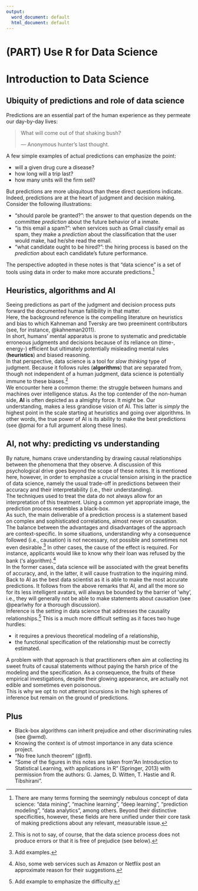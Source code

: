 ```yaml
---
output:
  word_document: default
  html_document: default
---
```

# (PART) Use R for Data Science  {-}

# Introduction to Data Science {#introduction}




## Ubiquity of predictions and role of  data science

Predictions are an essential part of the human experience as they permeate our day-by-day lives:

> What will come out of that shaking bush?  
>  
> --- Anonymous hunter's last thought. 

A few simple examples of actual predictions can emphasize the point:

- will a given drug cure a disease?
- how long will a trip last?
- how many units will the firm sell?  

But predictions are more ubiquitous than these direct questions indicate. Indeed, predictions are at the heart of judgment and decision making. Consider the following illustrations: 

- "should parole be granted?": the answer to that question depends on the committee _prediction_ about the future behavior of a inmate. 
- "is this email a spam?": when services such as Gmail classify email as spam, they make a _prediction_ about the classification that the user would make, had he/she read the email.
- "what candidate ought to be hired?": the hiring process is based on the _prediction_ about each candidate's future performance.


The perspective adopted in these notes is that "data science" is a set of tools using data in order to make more accurate predictions.^[There are many terms forming the seemingly nebulous concept of data science: "data mining", "machine learning", "deep learning", "prediction modeling", "data analytics", among others. Beyond their distinctive specificities, however, these fields are here unified under their core task of making predictions about any relevant, measurable issue.]    



## Heuristics, algorithms and AI

Seeing predictions as part of the judgment and decision process puts forward the documented human fallibility in that matter.  
Here, the background reference is the compelling  literature on heuristics and bias to which Kahneman and Tversky are two preeminent contributors (see, for instance, @kahneman2011).  
In short, humans' mental apparatus is prone to systematic and predictable erroneous judgments and decisions because of its reliance on (time-, energy-) efficient but ultimately potentially misleading mental rules (**heuristics**) and biased reasoning.         
In that perspective, data science is a tool for _slow thinking_ type of judgment. Because it follows rules (**algorithms**) that are separated from, though not independent of a human judgment, data science is potentially immune to these biases.^[This is not to say, of course, that the data science process does not produce errors or that it is free of prejudice (see below).]   
We encounter here a common theme: the struggle between humans and machines over intelligence status. As the top contender of the non-human side, **AI** is often depicted as a almighty force. It might be. Our understanding, makes a less grandiose vision of AI. This latter is _simply_ the highest point in the scale starting at heuristics and going over algorithms. In other words, the true power of AI is its ability to make the best predictions (see @pmai for a full argument along these lines).    


## AI, not why: predicting vs understanding  {#aiwhy}

By nature, humans crave understanding by drawing causal relationships between the phenomena that they observe. A discussion of this psychological drive goes beyond the scope of these notes. It is mentioned here, however, in order to emphasize a crucial tension arising in the practice of data science, namely the usual trade-off in predictions between their accuracy and their interpretability (i.e., their understanding).  
The techniques used to treat the data do not always allow for an interpretation of this treatment. Using a common yet appropriate image, the prediction process resembles a black-box.   
As such, the main deliverable of a prediction process is a statement based on complex and sophisticated correlations, almost never on causation.  
The balance between the advantages and disadvantages of the approach are context-specific. In some situations, understanding why a consequence followed (i.e., causation) is not necessary, not possible and sometimes not even desirable.^[Add examples.] In other cases, the cause of the effect is required. For instance, applicants would like to know why their loan was refused by the bank ('s algorithm).^[Also, some web services such as Amazon or Netflix post an approximate reason for their suggestions.]   
In the former cases, data science will be associated with the great benefits of accuracy, and, in the latter, it will  cause frustration to the inquiring mind.   
Back to AI as the best data scientist as it is able to make the most accurate predictions. It follows from the above remarks that AI, and all the more so for its less intelligent avatars, will always be bounded by the barrier of 'why', i.e., they will generally not be able to make statements about causation (see @pearlwhy for a thorough discussion).   
Inference is the setting in data science that addresses the causality relationships.^[Add example to emphasize the difficulty.] This is a much more difficult setting as it faces two huge hurdles:

- it requires a previous  theoretical modeling  of a relationship,
- the functional specification of the relationship must be correctly estimated.

A problem with that approach is that practitioners often aim at collecting its sweet fruits of causal statements without paying the harsh price of the modeling and the specification. As a consequence, the fruits of these empirical investigations, despite their glowing appearance, are actually not edible and sometimes even poisonous.  
This is why we opt to not attempt incursions in the high spheres of inference but remain on the ground of predictions. 


## Plus

- Black-box algorithms can inherit prejudice and other discriminating rules (see @wmd).
- Knowing the context is of utmost importance in any data science project.
- "No free lunch theorem" (@nfl).
- "Some of the figures in this notes are taken from "An Introduction to Statistical Learning, with applications in R"  (Springer, 2013) with permission from the authors: G. James, D. Witten,  T. Hastie and R. Tibshirani". 